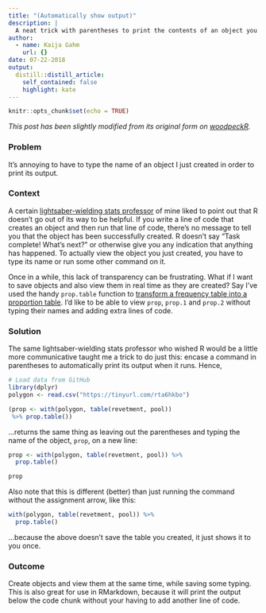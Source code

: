 ```yaml
---
title: "(Automatically show output)"
description: |
  A neat trick with parentheses to print the contents of an object you just created, without running another line of code.
author:
  - name: Kaija Gahm
    url: {}
date: 07-22-2018
output:
  distill::distill_article:
    self_contained: false
    highlight: kate
---
```



```r
knitr::opts_chunk$set(echo = TRUE)
```

*This post has been slightly modified from its original form on [woodpeckR](https://thewoodpeckr.wordpress.com/2018/07/22/automatically-show-output/).*

### Problem

It's annoying to have to type the name of an object I just created in order to print its output.

### Context

A certain [lightsaber-wielding stats professor](https://environment.yale.edu/profile/ruening-scherer) of mine liked to point out that R doesn't go out of its way to be helpful. If you write a line of code that creates an object and then run that line of code, there's no message to tell you that the object has been successfully created. R doesn't say "Task complete! What's next?" or otherwise give you any indication that anything has happened. To actually view the object you just created, you have to type its name or run some other command on it.

Once in a while, this lack of transparency can be frustrating. What if I want to save objects and also view them in real time as they are created? Say I've used the handy `prop.table` function to [transform a frequency table into a proportion table](https://kaijagahm.netlify.app/posts/2018-07-22-proptable/). I'd like to be able to view `prop`, `prop.1` and `prop.2` without typing their names and adding extra lines of code.

### Solution

The same lightsaber-wielding stats professor who wished R would be a little more communicative taught me a trick to do just this: encase a command in parentheses to automatically print its output when it runs. Hence,

```r
# Load data from GitHub
library(dplyr)
polygon <- read.csv("https://tinyurl.com/rta6hkbo")

(prop <- with(polygon, table(revetment, pool)) 
 %>% prop.table())
```

...returns the same thing as leaving out the parentheses and typing the name of the object, `prop`, on a new line:
 
```r
prop <- with(polygon, table(revetment, pool)) %>%
  prop.table()

prop
```

Also note that this is different (better) than just running the command without the assignment arrow, like this:

```r
with(polygon, table(revetment, pool)) %>% 
  prop.table()
```

...because the above doesn't save the table you created, it just shows it to you once.

### Outcome

Create objects and view them at the same time, while saving some typing. This is also great for use in RMarkdown, because it will print the output below the code chunk without your having to add another line of code.